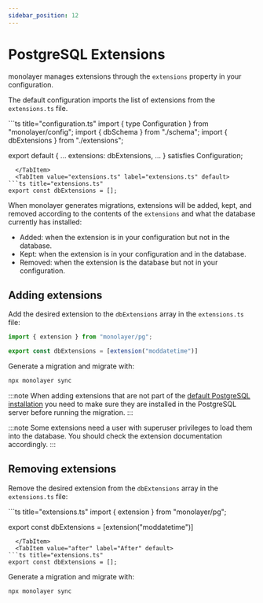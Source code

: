 ```yaml
---
sidebar_position: 12
---
```


# PostgreSQL Extensions

monolayer manages extensions through the `extensions` property in your configuration.

The default configuration imports the list of extensions from the `extensions.ts` file.

<Tabs>
  <TabItem value="configuration.ts" label="configuration.ts" default>
```ts title="configuration.ts"
import { type Configuration } from "monolayer/config";
import { dbSchema } from "./schema";
import { dbExtensions } from "./extensions";

export default {
  ...
  extensions: dbExtensions,
  ...
} satisfies Configuration;
```
  </TabItem>
  <TabItem value="extensions.ts" label="extensions.ts" default>
```ts title="extensions.ts"
export const dbExtensions = [];
```
  </TabItem>
</Tabs>

When monolayer generates migrations, extensions will be added, kept, and removed according to the contents of the `extensions` and what the database currently has installed:
- Added: when the extension is in your configuration but not in the database.
- Kept: when the extension is in your configuration and in the database.
- Removed: when the extension is the database but not in your configuration.

## Adding extensions

Add the desired extension to the `dbExtensions` array in the `extensions.ts` file:

```ts title="extensions.ts"
import { extension } from "monolayer/pg";

export const dbExtensions = [extension("moddatetime")]
```

Generate a migration and migrate with:
```bash
npx monolayer sync
```

:::note
When adding extensions that are not part of the [default PostgreSQL installation](https://www.postgresql.org/docs/current/contrib.html)
you need to make sure they are installed in the PostgreSQL server before running the migration.
:::

:::note
Some extensions need a user with superuser privileges to load them into the database. You should check the extension documentation accordingly.
:::

## Removing extensions

Remove the desired extension from the `dbExtensions` array in the `extensions.ts` file:

<Tabs>
  <TabItem value="before" label="Before" default>
```ts title="extensions.ts"
import { extension } from "monolayer/pg";

export const dbExtensions = [extension("moddatetime")]
```
  </TabItem>
  <TabItem value="after" label="After" default>
```ts title="extensions.ts"
export const dbExtensions = [];
```
  </TabItem>
</Tabs>

Generate a migration and migrate with:
```bash
npx monolayer sync
```
